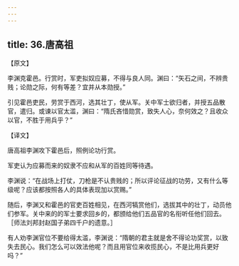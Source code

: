 ```yaml
---
---
---
```

title: 36.唐高祖
---



【原文】

李渊克霍邑。行赏时，军吏拟奴应募，不得与良人同。渊曰：“矢石之间，不辨贵贱；论勋之际，何有等差？宜并从本勋授。”

引见霍邑吏民，劳赏于西河，选其壮丁，使从军。关中军士欲归者，并授五品散官，遣归。或谏以官太滥，渊曰：“隋氏吝惜勋赏，致失人心，奈何效之？且收众以官，不胜于用兵乎？”

【译文】

唐高祖李渊攻下霍邑后，照例论功行赏。

军吏认为应募而来的奴隶不应和从军的百姓同等待遇。

李渊说：“在战场上打仗，刀枪是不认贵贱的；所以评论征战的功劳，又有什么等级呢？应该都按照各人的具体表现加以赏赐。”

随后，李渊又和霍邑的官吏百姓相见，在西河犒赏他们，选拔其中的壮丁，动员他们参军。关中来的的军士要求回乡的，都颁给他们五品官的名衔听任他们回去。［师法刘邦封赵国子弟四千户的遗意。］

有人劝李渊官位不要给得太滥，李渊说：“隋朝的君主就是舍不得论功奖赏，以致失去民心。我们怎么可以效法他呢？而且用官位来收揽民心，不是比用兵更好吗？”